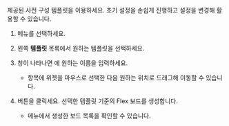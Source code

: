 제공된 사전 구성 템플릿을 이용하세요. 초기 설정을 손쉽게 진행하고 설정을 변경해 활용할 수 있습니다.

1. <Cmdname sid="side_flexboard" className="uitext" /> 메뉴를 선택하세요.

1. 왼쪽 **템플릿** 목록에서 원하는 템플릿을 선택하세요.

1. <Cmdname sid="flexboard_management" className="uitext" /> 창이 나타나면 <Cmdname sid="rename" className="uitext" />에 원하는 이름을 입력하세요.

    * <Cmdname sid="layout" className="uitext" /> 항목에 위젯을 마우스로 선택한 다음 원하는 위치로 드래그해 이동할 수 있습니다.

    <ImgLang img='flexboard-template-window.png' desc='Flex 보드 관리' />

1. <Cmdname sid="save" className="uitext" /> 버튼을 클릭세요. 선택한 템플릿 기준의 Flex 보드를 생성합니다. 

    * <Cmdname sid="side_flexboard" className="uitext" /> 메뉴에서 생성한 보드 목록을 확인할 수 있습니다.